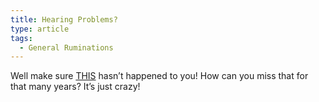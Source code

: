 ```yaml
---
title: Hearing Problems?
type: article
tags:
  - General Ruminations
---
```


Well make sure [THIS](http://www.foxnews.com/story/0,2933,325986,00.html) hasn’t happened to you! How can you miss that for that many years? It’s just crazy!
